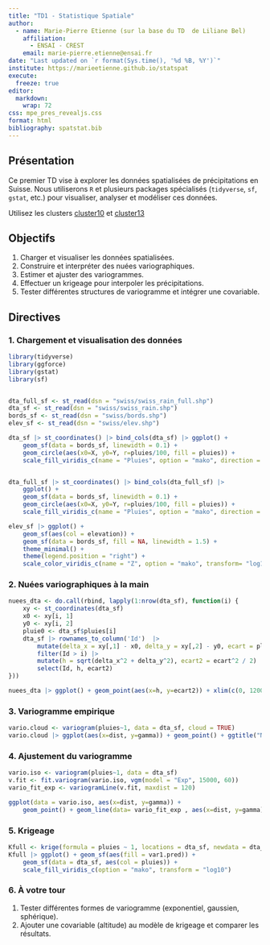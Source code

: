 ```yaml
---
title: "TD1 - Statistique Spatiale"
author:
  - name: Marie-Pierre Etienne (sur la base du TD  de Liliane Bel)
    affiliation: 
      - ENSAI - CREST
    email: marie-pierre.etienne@ensai.fr
date: "Last updated on `r format(Sys.time(), '%d %B, %Y')`"
institute: https://marieetienne.github.io/statspat
execute: 
  freeze: true
editor: 
  markdown: 
    wrap: 72
css: mpe_pres_revealjs.css
format: html
bibliography: spatstat.bib
---
```


## Présentation

Ce premier TD vise à explorer les données spatialisées de précipitations
en Suisse. Nous utiliserons `R` et plusieurs packages spécialisés
(`tidyverse`, `sf`, `gstat`, etc.) pour visualiser, analyser et
modéliser ces données.


Utilisez les clusters  [cluster10](https://clust-n10.ensai.fr) et [cluster13](https://clust-n13.ensai.fr)

## Objectifs

1.  Charger et visualiser les données spatialisées.
2.  Construire et interpréter des nuées variographiques.
3.  Estimer et ajuster des variogrammes.
4.  Effectuer un krigeage pour interpoler les précipitations.
5.  Tester différentes structures de variogramme et intégrer une
    covariable.

## Directives

### 1. Chargement et visualisation des données

``` r
library(tidyverse)
library(ggforce)
library(gstat)
library(sf)


dta_full_sf <- st_read(dsn = "swiss/swiss_rain_full.shp") 
dta_sf <- st_read(dsn = "swiss/swiss_rain.shp")
bords_sf <- st_read(dsn = "swiss/bords.shp") 
elev_sf <- st_read(dsn = "swiss/elev.shp") 

dta_sf |> st_coordinates() |> bind_cols(dta_sf) |> ggplot() + 
    geom_sf(data = bords_sf, linewidth = 0.1) +
    geom_circle(aes(x0=X, y0=Y, r=pluies/100, fill = pluies)) +
    scale_fill_viridis_c(name = "Pluies", option = "mako", direction = -1) 


dta_full_sf |> st_coordinates() |> bind_cols(dta_full_sf) |> 
    ggplot() + 
    geom_sf(data = bords_sf, linewidth = 0.1) +
    geom_circle(aes(x0=X, y0=Y, r=pluies/100, fill = pluies)) +
    scale_fill_viridis_c(name = "Pluies", option = "mako", direction = -1) 

elev_sf |> ggplot() + 
    geom_sf(aes(col = elevation)) + 
    geom_sf(data = bords_sf, fill = NA, linewidth = 1.5) + 
    theme_minimal() +
    theme(legend.position = "right") +
    scale_color_viridis_c(name = "Z", option = "mako", transform= "log10")
```

### 2. Nuées variographiques à la main

``` r
nuees_dta <- do.call(rbind, lapply(1:nrow(dta_sf), function(i) {
    xy <- st_coordinates(dta_sf)
    x0 <- xy[i, 1]
    y0 <- xy[i, 2]
    pluie0 <- dta_sf$pluies[i]
    dta_sf |> rownames_to_column('Id')  |> 
        mutate(delta_x = xy[,1] - x0, delta_y = xy[,2] - y0, ecart = pluies - pluie0) |> 
        filter(Id > i) |> 
        mutate(h = sqrt(delta_x^2 + delta_y^2), ecart2 = ecart^2 / 2) |> 
        select(Id, h, ecart2)
}))

nuees_dta |> ggplot() + geom_point(aes(x=h, y=ecart2)) + xlim(c(0, 120000))
```

### 3. Variogramme empirique

``` r
vario.cloud <- variogram(pluies~1, data = dta_sf, cloud = TRUE)
vario.cloud |> ggplot(aes(x=dist, y=gamma)) + geom_point() + ggtitle("Nuée variographique")
```

### 4. Ajustement du variogramme

``` r
vario.iso <- variogram(pluies~1, data = dta_sf)
v.fit <- fit.variogram(vario.iso, vgm(model = "Exp", 15000, 60))
vario_fit_exp <- variogramLine(v.fit, maxdist = 120)

ggplot(data = vario.iso, aes(x=dist, y=gamma)) + 
    geom_point() + geom_line(data= vario_fit_exp , aes(x=dist, y=gamma))
```

### 5. Krigeage

``` r
Kfull <- krige(formula = pluies ~ 1, locations = dta_sf, newdata = dta_full_sf, model = v.fit)
Kfull |> ggplot() + geom_sf(aes(fill = var1.pred)) +
    geom_sf(data = dta_sf, aes(col = pluies)) +
    scale_fill_viridis_c(option = "mako", transform = "log10")
```

### 6. À votre tour

1.  Tester différentes formes de variogramme (exponentiel, gaussien,
    sphérique).
2.  Ajouter une covariable (altitude) au modèle de krigeage et comparer
    les résultats.
